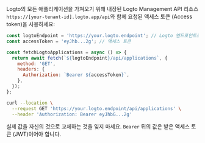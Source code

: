 
Logto의 모든 애플리케이션을 가져오기 위해 내장된 Logto Management API 리소스 `https://[your-tenant-id].logto.app/api`와 함께 요청된 액세스 토큰 (Access token)을 사용하세요:

<Tabs>
<TabItem value="Node.js" label="Node.js">

```js
const logtoEndpoint = 'https://your.logto.endpoint'; // Logto 엔드포인트로 교체하세요
const accessToken = 'eyJhb...2g'; // 액세스 토큰

const fetchLogtoApplications = async () => {
  return await fetch(`${logtoEndpoint}/api/applications`, {
    method: 'GET',
    headers: {
      Authorization: `Bearer ${accessToken}`,
    },
  });
};
```

</TabItem>

<TabItem value="cURL" label="cURL">

```bash
curl --location \
  --request GET 'https://your.logto.endpoint/api/applications' \
  --header 'Authorization: Bearer eyJhbG...2g'
```

실제 값을 자신의 것으로 교체하는 것을 잊지 마세요. `Bearer` 뒤의 값은 받은 액세스 토큰 (JWT)이어야 합니다.

</TabItem>

</Tabs>

